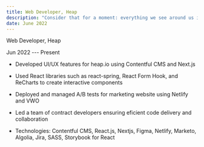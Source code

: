 ```yaml
---
title: Web Developer, Heap
description: "Consider that for a moment: everything we see around us is assumed to have had a cause and is contingent upon."
date: June 2022
---
```


Web Developer, Heap

Jun 2022 --- Present

- Developed UI/UX features for heap.io using Contentful CMS and Next.js

- Used React libraries such as react-spring, React Form Hook, and ReCharts to create interactive components

- Deployed and managed A/B tests for marketing website using Netlify and VWO

- Led a team of contract developers ensuring eficient code delivery and collaboration

- Technologies: Contentful CMS, React.js, Nextjs, Figma, Netlify, Marketo, Algolia, Jira, SASS, Storybook for React
